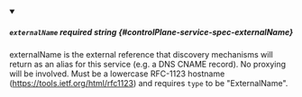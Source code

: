 
<details className="config-field" data-expandable="false" open>
<summary>

##### `externalName` <span className="config-field-required" data-required="false">required</span> <span className="config-field-type">string</span> <span className="config-field-default"></span> <span className="config-field-enum"></span> {#controlPlane-service-spec-externalName}

externalName is the external reference that discovery mechanisms will
return as an alias for this service (e.g. a DNS CNAME record). No
proxying will be involved.  Must be a lowercase RFC-1123 hostname
(https://tools.ietf.org/html/rfc1123) and requires `type` to be "ExternalName".

</summary>



</details>
